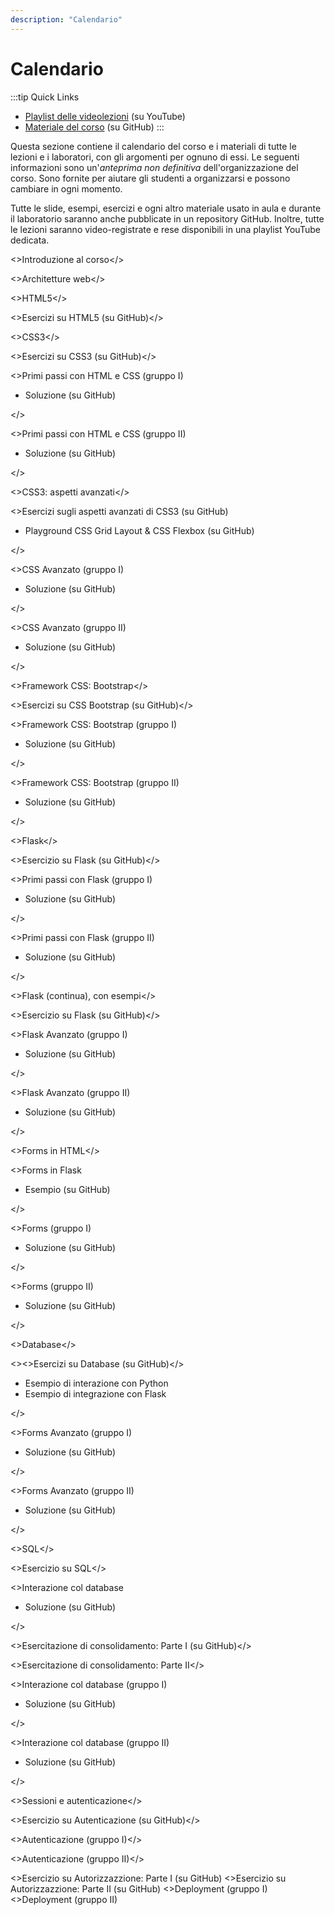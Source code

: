 ```yaml
---
description: "Calendario"
---
```




# Calendario

:::tip Quick Links
* [Playlist delle videolezioni](https://youtube.com/playlist?list=PLMlQI4dIf78UJ-w_KSUGBmL7Iz2G-ueyc&si=iUtzBZLr4Y9fLSgi) (su YouTube)
* [Materiale del corso](https://github.com/polito-iaw-2024/materiale) (su GitHub)
:::

Questa sezione contiene il calendario del corso e i materiali di tutte le lezioni e i laboratori, con gli argomenti per ognuno di essi. Le seguenti informazioni sono un'*anteprima non definitiva* dell'organizzazione del corso. Sono fornite per aiutare gli studenti a organizzarsi e possono cambiare in ogni momento.

Tutte le slide, esempi, esercizi e ogni altro materiale usato in aula e durante il laboratorio saranno anche pubblicate in un repository GitHub. Inoltre, tutte le lezioni saranno video-registrate e rese disponibili in una playlist YouTube dedicata.

<LectureTable defaultTeacher="Juan Pablo Sáenz Moreno" defaultType="Lezione" showMaterial={false} language='IT'>

<LectureDivider topic='Settimana 1'/>

<LectureRow
    date="24/02/2025" time="14:30-16:00"
    video="https://youtu.be/6qSH2Up2JOA"
    >
    <><Link to="https://polito-iaw-2024.github.io/materiale/slides/00-introduzione.pdf" title="Slide introduttive in PDF">Introduzione al corso</Link></>
</LectureRow>

<LectureRow
    date="24/02/2025" time="16:00-17:30"
    video="https://youtu.be/YqXJCpBZEUM"
    >
     <><Link to="https://polito-iaw-2024.github.io/materiale/slides/01-web-architectures.pdf" title="Presentazione sulle architetture web">Architetture web</Link></>
</LectureRow>

<LectureRow
    date="27/02/2025" time="16:00-17:30"
    video="https://youtu.be/PavLqCOTqtQ"
    >
    <><Link to="https://polito-iaw-2024.github.io/materiale/slides/02-html.pdf" title="Presentazione su HTML5">HTML5</Link></>
</LectureRow>

<LectureRow
    date="27/02/2025" time="17:30-19:00" type="Esercizio"
    video="https://youtu.be/UPJwBGjSxWM"
    >
    <><Link to="https://github.com/polito-iaw-2024/materiale/tree/main/esercizi/02-html">Esercizi su HTML5</Link> (su GitHub)</>
</LectureRow>

<LectureDivider topic='Settimana 2'/>

<LectureRow
    date="03/03/2025" time="14:30-16:00" teacher="Juan Pablo Sáenz Moreno"
    video="https://youtu.be/TXZACTIXgsw"
    >
    <><Link to="https://polito-iaw-2024.github.io/materiale/slides/03-css.pdf" title="Presentazione su CSS3">CSS3</Link></>
</LectureRow>

<LectureRow
    date="03/03/2025" time="16:00-17:30" type="Esercizio" teacher="Juan Pablo Sáenz Moreno"
    video="https://youtu.be/YujOy74mIMk"
    >
    <><Link to="https://github.com/polito-iaw-2024/materiale/tree/main/esercizi/03-css">Esercizi su CSS3</Link> (su GitHub)</>
</LectureRow>

<LectureRow
    date="06/03/2025" time="16:00-17:30" type="Lab" teacher="Juan Pablo Sáenz Moreno"
    >
    <><Link to="https://polito-iaw-2024.github.io/materiale/laboratori/lab-01/lab-01-primi-passi-html-css.pdf" title="Lab 1: Primi passi con HTML e CSS">Primi passi con HTML e CSS</Link> (gruppo I)
    <ul><li><Link to="https://github.com/polito-iaw-2024/materiale/tree/main/laboratori/lab-01/soluzione">Soluzione</Link> (su GitHub)</li></ul></>
</LectureRow>

<LectureRow
    date="06/03/2025" time="17:30-19:00" type="Lab" teacher="Tommaso Calò"
    >
    <><Link to="https://polito-iaw-2024.github.io/materiale/laboratori/lab-01/lab-01-primi-passi-html-css.pdf" title="Lab 1: Primi passi con HTML e CSS">Primi passi con HTML e CSS</Link> (gruppo II)
    <ul><li><Link to="https://github.com/polito-iaw-2024/materiale/tree/main/laboratori/lab-01/soluzione">Soluzione</Link> (su GitHub)</li></ul></>
</LectureRow>

<LectureDivider topic='Settimana 3'/>

<LectureRow
    date="10/03/2025" time="14:30-16:00" teacher="Juan Pablo Sáenz Moreno"
    video="https://youtu.be/rPdtpwMA8WU"
    >
    <><Link to="https://polito-iaw-2024.github.io/materiale/slides/04-more-css.pdf" title="Presentazione su CSS3: aspetti avanzati">CSS3: aspetti avanzati</Link></>
</LectureRow>

<LectureRow
    date="10/03/2025" time="16:00-17:30" type="Esercizio" teacher="Juan Pablo Sáenz Moreno"
    video="https://youtu.be/X786cRwVzLk"
    >
    <><Link to="https://github.com/polito-iaw-2024/materiale/tree/main/esercizi/04-more-css">Esercizi sugli aspetti avanzati di CSS3</Link> (su GitHub)<ul><li><Link to="https://github.com/polito-iaw-2024/materiale/tree/main/esercizi/04-more-css/playground">Playground CSS Grid Layout & CSS Flexbox</Link> (su GitHub)</li></ul></>
</LectureRow>

<LectureRow
    date="13/03/2025" time="16:00-17:30" type="Lab" teacher="Juan Pablo Sáenz Moreno"
    >
    <><Link to="https://polito-iaw-2024.github.io/materiale/laboratori/lab-02/lab-02-css-avanzato.pdf" title="Lab 2: CSS Avanzato">CSS Avanzato</Link> (gruppo I)
    <ul><li><Link to="https://github.com/polito-iaw-2024/materiale/tree/main/laboratori/lab-02/soluzione">Soluzione</Link> (su GitHub)</li></ul></>
</LectureRow>

<LectureRow
    date="13/03/2025" time="17:30-19:00" type="Lab" teacher="Tommaso Calò"
    >
    <><Link to="https://polito-iaw-2024.github.io/materiale/laboratori/lab-02/lab-02-css-avanzato.pdf" title="Lab 2: CSS Avanzato">CSS Avanzato</Link> (gruppo II)
    <ul><li><Link to="https://github.com/polito-iaw-2024/materiale/tree/main/laboratori/lab-02/soluzione">Soluzione</Link> (su GitHub)</li></ul></>
</LectureRow>

<LectureDivider topic='Settimana 4'/>

<LectureRow
    date="17/03/2025" time="14:30-16:00" teacher="Juan Pablo Sáenz Moreno"
    video="https://youtu.be/cyyThExduTk"
    >
    <><Link to="https://polito-iaw-2024.github.io/materiale/slides/05-bootstrap.pdf" title="Presentazione su CSS Bootstrap">Framework CSS: Bootstrap</Link></>
</LectureRow>

<LectureRow
    date="17/03/2025" time="16:00-17:30" type="Esercizio" teacher="Juan Pablo Sáenz Moreno"
    video="https://youtu.be/jQ5m3E1J4Jo"
    >
    <><Link to="https://github.com/polito-iaw-2024/materiale/tree/main/esercizi/05-bootstrap">Esercizi su CSS Bootstrap</Link> (su GitHub)</>
</LectureRow>

<LectureRow
    date="20/03/2025" time="16:00-17:30" type="Lab" teacher="Juan Pablo Sáenz Moreno"
    >
    <><Link to="https://polito-iaw-2024.github.io/materiale/laboratori/lab-03/lab-03-bootstrap.pdf" title="Lab 3: CSS Bootstrap">Framework CSS: Bootstrap</Link> (gruppo I)
     <ul><li><Link to="https://github.com/polito-iaw-2024/materiale/tree/main/laboratori/lab-03/soluzione">Soluzione</Link> (su GitHub)</li></ul></>
</LectureRow>

<LectureRow
    date="20/03/2025" time="17:30-19:00" type="Lab" teacher="Tommaso Calò"
    >
    <><Link to="https://polito-iaw-2024.github.io/materiale/laboratori/lab-03/lab-03-bootstrap.pdf" title="Lab 3: CSS Bootstrap">Framework CSS: Bootstrap</Link> (gruppo II)
    <ul><li><Link to="https://github.com/polito-iaw-2024/materiale/tree/main/laboratori/lab-03/soluzione">Soluzione</Link> (su GitHub)</li></ul></>
</LectureRow>

<LectureDivider topic='Settimana 5'/>

<LectureRow
    date="24/03/2025" time="14:30-16:00"
    video="https://youtu.be/qQ9nBloqQJY"
    >
    <><Link to="https://polito-iaw-2024.github.io/materiale/slides/06-flask.pdf" title="Presentazione su Flask">Flask</Link></>
</LectureRow>

<LectureRow
    date="24/03/2025" time="16:00-17:30"
    video="https://youtu.be/YN-bvQiLe34"
    >
    <><Link to="https://github.com/polito-iaw-2024/materiale/tree/main/esercizi/06-flask">Esercizio su Flask</Link> (su GitHub)</>
</LectureRow>

<LectureRow
    date="27/03/2025" time="16:00-17:30" type="Lab"
    >
    <><Link to="https://polito-iaw-2024.github.io/materiale/laboratori/lab-04/lab-04-flask.pdf" title="Lab 4: Primi passi con Flask">Primi passi con Flask</Link> (gruppo I)
    <ul><li><Link to="https://github.com/polito-iaw-2024/materiale/tree/main/laboratori/lab-04/soluzione">Soluzione</Link> (su GitHub)</li></ul></>
</LectureRow>

<LectureRow
    date="27/03/2025" time="17:30-19:00" type="Lab"
    >
    <><Link to="https://polito-iaw-2024.github.io/materiale/laboratori/lab-04/lab-04-flask.pdf" title="Lab 4: Primi passi con Flask">Primi passi con Flask</Link> (gruppo II)
    <ul><li><Link to="https://github.com/polito-iaw-2024/materiale/tree/main/laboratori/lab-04/soluzione">Soluzione</Link> (su GitHub)</li></ul></>
</LectureRow>

<LectureDivider topic='Settimana 6'/>

<LectureRow
    date="31/03/2025" time="14:30-16:00"
    video="https://youtu.be/TBkk05FImP0"
    >
    <><Link to="https://polito-iaw-2024.github.io/materiale/slides/06-flask.pdf" title="Presentazione su Flask">Flask</Link> (continua), con esempi</>
</LectureRow>

<LectureRow
    date="31/03/2025" time="16:00-17:30" type="Esercizio"
    video="https://youtu.be/ROVXlnl_ji0"
    >
    <><Link to="https://github.com/polito-iaw-2024/materiale/tree/main/esercizi/06-flask">Esercizio su Flask</Link> (su GitHub)</>
</LectureRow>

<LectureRow
    date="03/04/2025" time="16:00-17:30" type="Lab"
    >
    <><Link to="https://polito-iaw-2024.github.io/materiale/laboratori/lab-05/lab-05-flask-avanzato.pdf" title="Lab 5: Flask Avanzato">Flask Avanzato</Link> (gruppo I)
    <ul><li><Link to="https://github.com/polito-iaw-2024/materiale/tree/main/laboratori/lab-05/soluzione">Soluzione</Link> (su GitHub)</li></ul></>
</LectureRow>

<LectureRow
    date="03/04/2025" time="17:30-19:00" type="Lab" teacher="Tommaso Calò"
    >
    <><Link to="https://polito-iaw-2024.github.io/materiale/laboratori/lab-05/lab-05-flask-avanzato.pdf" title="Lab 5: Flask Avanzato">Flask Avanzato</Link> (gruppo II)
    <ul><li><Link to="https://github.com/polito-iaw-2024/materiale/tree/main/laboratori/lab-05/soluzione">Soluzione</Link> (su GitHub)</li></ul></>
</LectureRow>

<LectureDivider topic='Settimana 7'/>

<LectureRow
    date="07/04/2025" time="14:30-16:00"
    video="https://youtu.be/LQAy5vzo9LE"
    >
    <><Link to="https://polito-iaw-2024.github.io/materiale/slides/07-forms.pdf" title="Presentazione su Forms">Forms in HTML</Link></>
</LectureRow>

<LectureRow
    date="07/04/2025" time="16:00-17:30" type="Esercizio"
    video="https://youtu.be/Ug41QFcW5W0"
    >
    <><Link to="https://polito-iaw-2024.github.io/materiale/slides/07-forms.pdf" title="Presentazione su Forms">Forms in Flask</Link>
    <ul><li><Link to="https://github.com/polito-iaw-2024/materiale/tree/main/esercizi/07-forms/esempio">Esempio</Link> (su GitHub)</li></ul></>
</LectureRow>

<LectureRow
    date="10/04/2025" time="16:00-17:30" type="Lab" teacher="Tommaso Calò"
    >
    <><Link to="https://polito-iaw-2024.github.io/materiale/laboratori/lab-06/lab-06-forms.pdf" title="Lab 6: Forms">Forms</Link> (gruppo I)
    <ul><li><Link to="https://github.com/polito-iaw-2024/materiale/tree/main/laboratori/lab-06/soluzione">Soluzione</Link> (su GitHub)</li></ul></>
</LectureRow>

<LectureRow
    date="10/04/2025" time="17:30-19:00" type="Lab" teacher="Tommaso Calò"
    >
    <><Link to="https://polito-iaw-2024.github.io/materiale/laboratori/lab-06/lab-06-forms.pdf" title="Lab 6: Forms">Forms</Link> (gruppo II)
    <ul><li><Link to="https://github.com/polito-iaw-2024/materiale/tree/main/laboratori/lab-06/soluzione">Soluzione</Link> (su GitHub)</li></ul></>
</LectureRow>

<LectureDivider topic='Settimana 8'/>

<LectureRow
    date="14/04/2025" time="14:30-16:00"
    video="https://youtu.be/dKPzFykdpek"
    >
    <><Link to="https://polito-iaw-2024.github.io/materiale/slides/08-db.pdf" title="Presentazione su Database">Database</Link></>
</LectureRow>

<LectureRow
    date="14/04/2025" time="16:00-17:30" type="Esercizio"
    video="https://youtu.be/gt--pwAQPck"
    >
    <><>Esercizi su Database (su GitHub)</>
    <ul><li><Link to="https://github.com/polito-iaw-2024/materiale/tree/main/esercizi/08-database/esempio">Esempio di interazione con Python</Link></li>
    <li><Link to="https://github.com/polito-iaw-2024/materiale/tree/main/esercizi/08-database/esempio-flask">Esempio di integrazione con Flask</Link></li></ul></>
</LectureRow>

<LectureRow
    date="17/04/2025" time="16:00-17:30" type="Lab" teacher="Juan Pablo Sáenz Moreno"
    >
    <><Link to="https://polito-iaw-2024.github.io/materiale/laboratori/lab-07/lab-07-forms-avanzato.pdf" title="Lab 7: Forms Avanzato">Forms Avanzato</Link> (gruppo I)
    <ul><li><Link to="https://github.com/polito-iaw-2024/materiale/tree/main/laboratori/lab-07/soluzione">Soluzione</Link> (su GitHub)</li></ul></>
</LectureRow>

<LectureRow
    date="17/04/2025" time="17:30-19:00" type="Lab" teacher="Tommaso Calò"
    >
    <><Link to="https://polito-iaw-2024.github.io/materiale/laboratori/lab-07/lab-07-forms-avanzato.pdf" title="Lab 7: Forms Avanzato">Forms Avanzato</Link> (gruppo II)
    <ul><li><Link to="https://github.com/polito-iaw-2024/materiale/tree/main/laboratori/lab-07/soluzione">Soluzione</Link> (su GitHub)</li></ul></>
</LectureRow>

<LectureDivider topic='Settimana 9'/>

<LectureRow
    date="28/04/2025" time="14:30-16:00"
    video="https://youtu.be/c23mEgwXox4"
    >
    <><Link to="https://polito-iaw-2024.github.io/materiale/slides/09-sql.pdf" title="Presentazione su SQL">SQL</Link></>
</LectureRow>

<LectureRow
    date="28/04/2025" time="16:00-17:30" type="Esercizio"
    video="https://youtu.be/nFv_098emFQ"
    >
    <>Esercizio su SQL</>
</LectureRow>

<LectureRow
    date="01/05/2025" time="" type="Lavoro in autogestione" teacher=""
    >
    <><Link to="https://polito-iaw-2024.github.io/materiale/laboratori/lab-08/lab-08-database.pdf" title="Lab 8: Interazione col database">Interazione col database</Link>
    <ul><li><Link to="https://github.com/polito-iaw-2024/materiale/tree/main/laboratori/lab-08/soluzione">Soluzione</Link> (su GitHub)</li></ul></>
</LectureRow>

<LectureDivider topic='Settimana 10'/>

<LectureRow
    date="05/05/2025" time="14:30-16:00" type="Esercizio" teacher="Juan Pablo Sáenz Moreno"
    video="https://youtu.be/D0lkCwfg0jg"
    >
    <><Link to="https://github.com/polito-iaw-2024/materiale/tree/main/esercizi/09-sql/esercizio">Esercitazione di consolidamento</Link>: Parte I (su GitHub)</>
</LectureRow>

<LectureRow
    date="05/05/2025" time="16:00-17:30" type="Esercizio" teacher="Juan Pablo Sáenz Moreno"
    video="https://youtu.be/5g6PBwBNLGQ"
    >
    <>Esercitazione di consolidamento: Parte II</>
</LectureRow>

<LectureRow
    date="08/05/2025" time="16:00-17:30" type="Lab" teacher="Juan Pablo Sáenz Moreno"
    >
    <><Link to="https://polito-iaw-2024.github.io/materiale/laboratori/lab-08/lab-08-database.pdf" title="Lab 8: Interazione col database">Interazione col database</Link> (gruppo I)
    <ul><li><Link to="https://github.com/polito-iaw-2024/materiale/tree/main/laboratori/lab-08/soluzione">Soluzione</Link> (su GitHub)</li></ul></>
</LectureRow>

<LectureRow
    date="08/05/2025" time="17:30-19:00" type="Lab" teacher="Tommaso Calò"
    >
    <><Link to="https://polito-iaw-2024.github.io/materiale/laboratori/lab-08/lab-08-database.pdf" title="Lab 8: Interazione col database">Interazione col database</Link> (gruppo II)
    <ul><li><Link to="https://github.com/polito-iaw-2024/materiale/tree/main/laboratori/lab-08/soluzione">Soluzione</Link> (su GitHub)</li></ul></>
</LectureRow>

<LectureDivider topic='Settimana 11'/>

<LectureRow
    date="12/05/2025" time="14:30-16:00" teacher="Juan Pablo Sáenz Moreno"
    video="https://youtu.be/-p0Ei7O39ZY"
    >
    <><Link to="https://polito-iaw-2024.github.io/materiale/slides/10-authentication.pdf" title="Presentazione su sessioni e autenticazione">Sessioni e autenticazione</Link></>
</LectureRow>

<LectureRow
    date="12/05/2025" time="16:00-17:30" type="Esercizio" teacher="Juan Pablo Sáenz Moreno"
    video="https://youtu.be/K4i8PPxeUlY"
    >
    <><Link to="https://github.com/polito-iaw-2024/materiale/tree/main/esercizi/10-authentication/esercizio">Esercizio su Autenticazione</Link> (su GitHub)</>
</LectureRow>

<LectureRow
    date="15/05/2025" time="16:00-17:30" type="Lab" teacher="Juan Pablo Sáenz Moreno"
    >
    <><Link to="https://polito-iaw-2024.github.io/materiale/laboratori/lab-09/lab-09-autenticazione.pdf" title="Lab 9: Autenticazione e Autorizzazione">Autenticazione</Link> (gruppo I)</>
</LectureRow>

<LectureRow
    date="15/05/2025" time="17:30-19:00" type="Lab" teacher="Tommaso Calò"
    >
    <><Link to="https://polito-iaw-2024.github.io/materiale/laboratori/lab-09/lab-09-autenticazione.pdf" title="Lab 9: Autenticazione e Autorizzazione">Autenticazione</Link> (gruppo II)</>
</LectureRow>

<LectureDivider topic='Settimana 12'/>
<LectureRow
    date="19/05/2025" time="14:30-16:00" teacher="Juan Pablo Sáenz Moreno"
    >
    <><Link to="https://github.com/polito-iaw-2024/materiale/tree/main/esercizi/11-autorizzazione/esercizio">Esercizio su Autorizzazzione</Link>: Parte I (su GitHub)</>
</LectureRow>
<LectureRow
    date="19/05/2025" time="16:00-17:30" teacher="Juan Pablo Sáenz Moreno"
    >
    <>Esercizio su Autorizzazzione: Parte II (su GitHub)</>
</LectureRow>
<LectureRow
    date="22/05/2025" time="16:00-17:30" type="Lab" teacher="Juan Pablo Sáenz Moreno"
    >
    <>Deployment (gruppo I)</>
</LectureRow>
<LectureRow
    date="22/05/2025" time="17:30-19:00" type="Lab" teacher="Tommaso Calò"
    >
    <>Deployment (gruppo II)</>
</LectureRow>
<!--
<LectureDivider topic='Settimana 13'/>
<LectureRow
    date="26/05/2025" time="14:30-16:00" type="Esercizio" teacher="Juan Pablo Sáenz Moreno"
    >
    <>Simulazione tema d'esame</>
</LectureRow>
<LectureRow
    date="26/05/2025" time="16:00-17:30" type="Esercizio" teacher="Juan Pablo Sáenz Moreno"
    >
    <>Simulazione tema d'esame</>
</LectureRow>
<LectureRow
    date="29/05/2025" time="16:00-17:30" type="Lab" teacher="Juan Pablo Sáenz Moreno"
    >
    <>Simulazione tema d'esame (gruppo unico)</>
</LectureRow>
<LectureRow
    date="29/05/2025" time="17:30-19:00" type="Lab" teacher="Tommaso Calò"
    >
    <>Simulazione tema d'esame (gruppo unico)</>
</LectureRow>
<LectureDivider topic='Settimana 14'/>
<LectureRow
    date="02/06/2025" type="" teacher=""
    >
    <>Festa della Repubblica</>
</LectureRow>
<LectureRow
    date="05/06/2025" time="16:00-19:00" type="Lab" teacher="Juan Pablo Sáenz Moreno"
    >
    <>Simulazione tema d'esame (gruppo unico)</>
</LectureRow>
-->
</LectureTable>